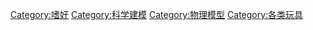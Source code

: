 {{catmore}}
{{Commons cat|Models}}

[[Category:嗜好|Category:嗜好]]
[[Category:科学建模|Category:科学建模]]
[[Category:物理模型|Category:物理模型]]
[[Category:各类玩具|Category:各类玩具]]